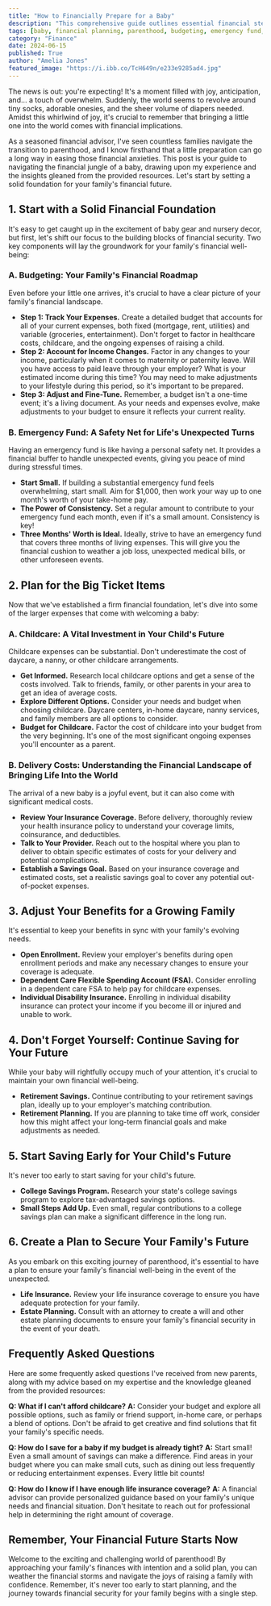 ```yaml
---
title: "How to Financially Prepare for a Baby"
description: "This comprehensive guide outlines essential financial steps for expecting parents, covering budgeting, emergency funds, childcare costs, delivery expenses, and saving for your child's future. Learn how to navigate the financial aspects of parenthood with confidence."
tags: [baby, financial planning, parenthood, budgeting, emergency fund, childcare, delivery costs, savings, college savings, life insurance, estate planning]
category: "Finance"
date: 2024-06-15
published: True
author: "Amelia Jones"
featured_image: "https://i.ibb.co/TcH649n/e233e9285ad4.jpg"
---
```



The news is out: you're expecting!  It's a moment filled with joy, anticipation, and… a touch of overwhelm.  Suddenly, the world seems to revolve around tiny socks, adorable onesies, and the sheer volume of diapers needed.  Amidst this whirlwind of joy, it's crucial to remember that bringing a little one into the world comes with financial implications.

As a seasoned financial advisor, I've seen countless families navigate the transition to parenthood, and I know firsthand that a little preparation can go a long way in easing those financial anxieties.  This post is your guide to navigating the financial jungle of a baby, drawing upon my experience and the insights gleaned from the provided resources.  Let's start by setting a solid foundation for your family's financial future.

## 1. Start with a Solid Financial Foundation

It's easy to get caught up in the excitement of baby gear and nursery decor, but first, let's shift our focus to the building blocks of financial security.  Two key components will lay the groundwork for your family's financial well-being:

### A.  Budgeting: Your Family's Financial Roadmap

Even before your little one arrives, it's crucial to have a clear picture of your family's financial landscape.  

* **Step 1:  Track Your Expenses.**  Create a detailed budget that accounts for all of your current expenses, both fixed (mortgage, rent, utilities) and variable (groceries, entertainment).  Don't forget to factor in healthcare costs, childcare, and the ongoing expenses of raising a child.  
* **Step 2:  Account for Income Changes.**  Factor in any changes to your income, particularly when it comes to maternity or paternity leave.  Will you have access to paid leave through your employer?  What is your estimated income during this time?  You may need to make adjustments to your lifestyle during this period, so it's important to be prepared.
* **Step 3:  Adjust and Fine-Tune.**  Remember, a budget isn't a one-time event; it's a living document.  As your needs and expenses evolve, make adjustments to your budget to ensure it reflects your current reality.

### B. Emergency Fund: A Safety Net for Life's Unexpected Turns

Having an emergency fund is like having a personal safety net.  It provides a financial buffer to handle unexpected events, giving you peace of mind during stressful times.  

* **Start Small.**  If building a substantial emergency fund feels overwhelming, start small.  Aim for $1,000, then work your way up to one month's worth of your take-home pay.  
* **The Power of Consistency.**  Set a regular amount to contribute to your emergency fund each month, even if it's a small amount.  Consistency is key!  
* **Three Months' Worth is Ideal.**  Ideally, strive to have an emergency fund that covers three months of living expenses.  This will give you the financial cushion to weather a job loss, unexpected medical bills, or other unforeseen events.

## 2.  Plan for the Big Ticket Items

Now that we've established a firm financial foundation, let's dive into some of the larger expenses that come with welcoming a baby:

### A. Childcare: A Vital Investment in Your Child's Future

Childcare expenses can be substantial.  Don't underestimate the cost of daycare, a nanny, or other childcare arrangements.

* **Get Informed.**  Research local childcare options and get a sense of the costs involved.  Talk to friends, family, or other parents in your area to get an idea of average costs.
* **Explore Different Options.**  Consider your needs and budget when choosing childcare.  Daycare centers, in-home daycare, nanny services, and family members are all options to consider.
* **Budget for Childcare.**  Factor the cost of childcare into your budget from the very beginning.  It's one of the most significant ongoing expenses you'll encounter as a parent.

### B. Delivery Costs:  Understanding the Financial Landscape of Bringing Life Into the World

The arrival of a new baby is a joyful event, but it can also come with significant medical costs.  

* **Review Your Insurance Coverage.**  Before delivery, thoroughly review your health insurance policy to understand your coverage limits, coinsurance, and deductibles.  
* **Talk to Your Provider.**  Reach out to the hospital where you plan to deliver to obtain specific estimates of costs for your delivery and potential complications.  
* **Establish a Savings Goal.**  Based on your insurance coverage and estimated costs, set a realistic savings goal to cover any potential out-of-pocket expenses.

## 3.  Adjust Your Benefits for a Growing Family

It's essential to keep your benefits in sync with your family's evolving needs.  

* **Open Enrollment.**  Review your employer's benefits during open enrollment periods and make any necessary changes to ensure your coverage is adequate. 
* **Dependent Care Flexible Spending Account (FSA).**  Consider enrolling in a dependent care FSA to help pay for childcare expenses.  
* **Individual Disability Insurance.**  Enrolling in individual disability insurance can protect your income if you become ill or injured and unable to work.  

## 4.  Don't Forget Yourself:  Continue Saving for Your Future

While your baby will rightfully occupy much of your attention, it's crucial to maintain your own financial well-being.

* **Retirement Savings.**  Continue contributing to your retirement savings plan, ideally up to your employer's matching contribution.  
* **Retirement Planning.**  If you are planning to take time off work, consider how this might affect your long-term financial goals and make adjustments as needed.

## 5.  Start Saving Early for Your Child's Future

It's never too early to start saving for your child's future.  

* **College Savings Program.** Research your state's college savings program to explore tax-advantaged savings options.  
* **Small Steps Add Up.**  Even small, regular contributions to a college savings plan can make a significant difference in the long run.  

## 6.  Create a Plan to Secure Your Family's Future

As you embark on this exciting journey of parenthood, it's essential to have a plan to ensure your family's financial well-being in the event of the unexpected.  

* **Life Insurance.** Review your life insurance coverage to ensure you have adequate protection for your family. 
* **Estate Planning.** Consult with an attorney to create a will and other estate planning documents to ensure your family's financial security in the event of your death.

## Frequently Asked Questions

Here are some frequently asked questions I've received from new parents, along with my advice based on my expertise and the knowledge gleaned from the provided resources:

**Q:  What if I can't afford childcare?**
**A:**  Consider your budget and explore all possible options, such as family or friend support, in-home care, or perhaps a blend of options.  Don't be afraid to get creative and find solutions that fit your family's specific needs.

**Q:  How do I save for a baby if my budget is already tight?**
**A:**  Start small!  Even a small amount of savings can make a difference.  Find areas in your budget where you can make small cuts, such as dining out less frequently or reducing entertainment expenses.  Every little bit counts!

**Q:  How do I know if I have enough life insurance coverage?**
**A:**  A financial advisor can provide personalized guidance based on your family's unique needs and financial situation.  Don't hesitate to reach out for professional help in determining the right amount of coverage.

##  Remember, Your Financial Future Starts Now

Welcome to the exciting and challenging world of parenthood!  By approaching your family's finances with intention and a solid plan, you can weather the financial storms and navigate the joys of raising a family with confidence.  Remember, it's never too early to start planning, and the journey towards financial security for your family begins with a single step.